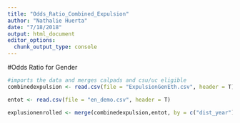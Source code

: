 ```yaml
---
title: "Odds_Ratio_Combined_Expulsion"
author: "Nathalie Huerta"
date: "7/18/2018"
output: html_document
editor_options: 
  chunk_output_type: console
---
```


#Odds Ratio for Gender

```r
#imports the data and merges calpads and csu/uc eligible 
combinedexpulsion <- read.csv(file = "ExpulsionGenEth.csv", header = T) #imports the data 

entot <- read.csv(file = "en_demo.csv", header = T)

explusionenrolled <- merge(combinedexpulsion,entot, by = c("dist_year") )

```

